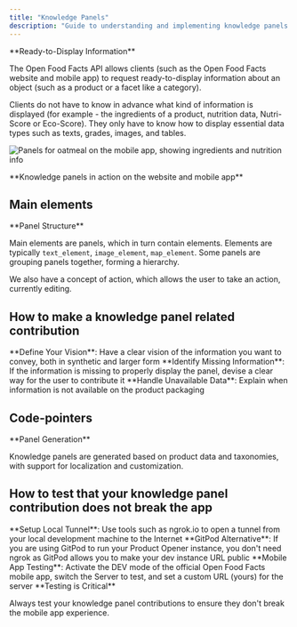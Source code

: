 ```yaml
---
title: "Knowledge Panels"
description: "Guide to understanding and implementing knowledge panels that provide ready-to-display product information in Open Food Facts API"
---
```



<Callout type="info">
**Ready-to-Display Information**

The Open Food Facts API allows clients (such as the Open Food Facts website and mobile app) to request ready-to-display information about an object (such as a product or a facet like a category).
</Callout>

Clients do not have to know in advance what kind of information is displayed (for example - the ingredients of a product, nutrition data, Nutri-Score or Eco-Score). They only have to know how to display essential data types such as texts, grades, images, and tables.

![Panels for oatmeal on the mobile app, showing ingredients and nutrition info](/images/knowledge-panels-in-action.png)

<Callout>
**Knowledge panels in action on the website and mobile app**
</Callout>

## Main elements

<Callout type="info">
**Panel Structure**

Main elements are panels, which in turn contain elements. Elements are typically `text_element`, `image_element`, `map_element`. Some panels are grouping panels together, forming a hierarchy.
</Callout>

We also have a concept of action, which allows the user to take an action, currently editing.

<Card href="/docs/Product-Opener/api-docs/advanced-features/ref/schemas/knowledge_panels/panels.yaml" title="Knowledge Panels JSON Schema" description="Complete structure of the knowledge panels data returned by the API" />

<Card href="https://openfoodfacts.github.io/openfoodfacts-server/api/ref-v2/#get-/api/v2/product/-barcode--fields-knowledge_panels" title="API Reference" description="Getting Knowledge panels for a specific product by barcode" external />

## How to make a knowledge panel related contribution

<Steps>
<Step>
**Define Your Vision**: Have a clear vision of the information you want to convey, both in synthetic and larger form
</Step>
<Step>
**Identify Missing Information**: If the information is missing to properly display the panel, devise a clear way for the user to contribute it
</Step>
<Step>
**Handle Unavailable Data**: Explain when information is not available on the product packaging
</Step>
</Steps>

## Code-pointers

<Cards>
<Card title="Environment Templates" description="templates/api/knowledge-panels/environment/label.tt.json" />
<Card title="Contribution Logic" description="lib/ProductOpener/KnowledgePanelsContribution.pm" />
<Card title="Product Panels" description="lib/ProductOpener/KnowledgePanels.pm - for products" />
<Card title="Facet Panels" description="lib/ProductOpener/KnowledgePanelsTags.pm - for facets" />
</Cards>

<Callout type="info">
**Panel Generation**

Knowledge panels are generated based on product data and taxonomies, with support for localization and customization.
</Callout>

## How to test that your knowledge panel contribution does not break the app

<Steps>
<Step>
**Setup Local Tunnel**: Use tools such as ngrok.io to open a tunnel from your local development machine to the Internet
</Step>
<Step>
**GitPod Alternative**: If you are using GitPod to run your Product Opener instance, you don't need ngrok as GitPod allows you to make your dev instance URL public
</Step>
<Step>
**Mobile App Testing**: Activate the DEV mode of the official Open Food Facts mobile app, switch the Server to test, and set a custom URL (yours) for the server
</Step>
</Steps>

<Callout type="warning">
**Testing is Critical**

Always test your knowledge panel contributions to ensure they don't break the mobile app experience.
</Callout>
